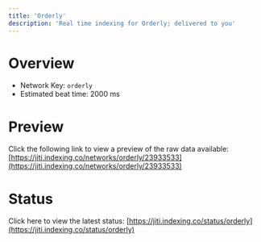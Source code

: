 ```yaml
---
title: 'Orderly'
description: 'Real time indexing for Orderly; delivered to you'
---
```


# Overview
- Network Key: `orderly`
- Estimated beat time: 2000 ms

# Preview
Click the following link to view a preview of the raw data available: [https://jiti.indexing.co/networks/orderly/23933533](https://jiti.indexing.co/networks/orderly/23933533)

# Status
Click here to view the latest status: [https://jiti.indexing.co/status/orderly](https://jiti.indexing.co/status/orderly)
